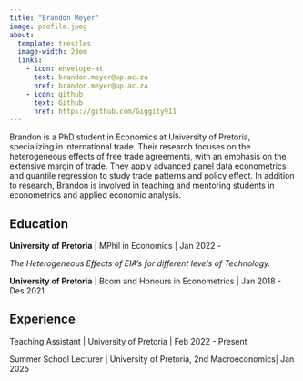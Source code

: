 ```yaml
---
title: "Brandon Meyer"
image: profile.jpeg
about:
  template: trestles
  image-width: 23em
  links: 
    - icon: envelope-at
      text: brandon.meyer@up.ac.za
      href: brandon.meyer@up.ac.za
    - icon: github
      text: Github
      href: https://github.com/Giggity911
---
```


:::{#hero-heading}

Brandon is a PhD student in Economics at University of Pretoria, specializing in international trade. Their research focuses on the heterogeneous effects of free trade agreements, with an emphasis on the extensive margin of trade. They apply advanced panel data econometrics and quantile regression to study trade patterns and policy effect. In addition to research, Brandon is involved in teaching and mentoring students in econometrics and applied economic analysis.

## Education

**University of Pretoria** \|
MPhil in Economics \| Jan 2022 -

*The Heterogeneous Effects of EIA’s for different levels of Technology.*

**University of Pretoria** \|
Bcom and Honours in Econometrics \| Jan 2018 - Des 2021

## Experience

Teaching Assistant \| University of Pretoria \| Feb 2022 - Present

Summer School Lecturer \| University of Pretoria, 2nd Macroeconomics\| Jan 2025

:::
